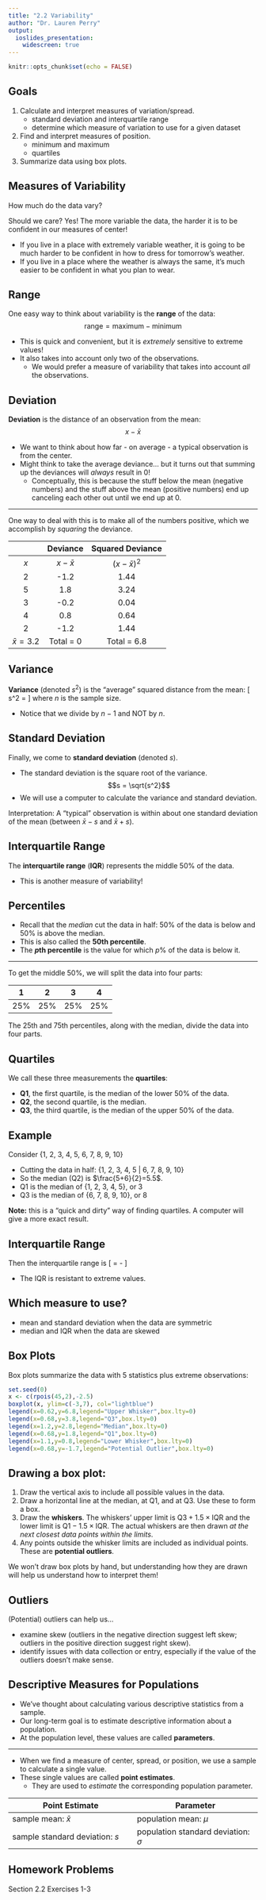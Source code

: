 ```yaml
---
title: "2.2 Variability"
author: "Dr. Lauren Perry"
output:
  ioslides_presentation: 
    widescreen: true
---
```


```r
knitr::opts_chunk$set(echo = FALSE)
```

## Goals

1. Calculate and interpret measures of variation/spread.
    - standard deviation and interquartile range
    - determine which measure of variation to use for a given dataset
2. Find and interpret measures of position.
    - minimum and maximum
    - quartiles
3. Summarize data using box plots.

## Measures of Variability

How much do the data vary?

Should we care? Yes! The more variable the data, the harder it is to be confident in our measures of center!

- If you live in a place with extremely variable weather, it is going to be much harder to be confident in how to dress for tomorrow's weather. 
- If you live in a place where the weather is always the same, it's much easier to be confident in what you plan to wear.

## Range

One easy way to think about variability is the **range** of the data: $$\text{range} = \text{maximum} - \text{minimum}$$ 

- This is quick and convenient, but it is *extremely* sensitive to extreme values! 
- It also takes into account only two of the observations.
    - We would prefer a measure of variability that takes into account *all* the observations. 

## Deviation

**Deviation** is the distance of an observation from the mean: $$x - \bar{x}$$

- We want to think about how far - on average - a typical observation is from the center.
- Might think to take the average deviance... but it turns out that summing up the deviances will *always* result in 0! 
    - Conceptually, this is because the stuff below the mean (negative numbers) and the stuff above the mean (positive numbers) end up canceling each other out until we end up at 0.
    
***

One way to deal with this is to make all of the numbers positive, which we accomplish by *squaring* the deviance.

|     | Deviance | Squared Deviance |
| :-: | :-: | :-: |
| $x$ | $x - \bar{x}$ | $(x - \bar{x})^2$ |
| 2 | -1.2 | 1.44 |
| 5 | 1.8 | 3.24 |
| 3 | -0.2 | 0.04 |
| 4 | 0.8 | 0.64 |
| 2 | -1.2 | 1.44 |
| $\bar{x}=3.2$ | Total = 0 | Total = 6.8 |

## Variance

**Variance** (denoted $s^2$) is the "average" squared distance from the mean:
\[
  s^2 = \frac{(x_1-\bar{x})^2 + (x_2-\bar{x})^2 + \dots + (x_n-\bar{x})^2}{n-1}
\]
where $n$ is the sample size. 

- Notice that we divide by $n-1$ and NOT by $n$. 

## Standard Deviation

Finally, we come to **standard deviation** (denoted $s$). 

- The standard deviation is the square root of the variance. $$s = \sqrt{s^2}$$
- We will use a computer to calculate the variance and standard deviation.

Interpretation: A "typical" observation is within about one standard deviation of the mean (between $\bar{x}-s$ and $\bar{x}+s$).

## Interquartile Range

The **interquartile range** (**IQR**) represents the middle 50% of the data. 

- This is another measure of variability!

## Percentiles

- Recall that the *median* cut the data in half: 50% of the data is below and 50% is above the median. 
- This is also called the **50th percentile**. 
- The **$p$th percentile** is the value for which $p$% of the data is below it.

***

To get the middle 50%, we will split the data into four parts:

| 1	| 2	| 3	| 4 |
| :-: | :-: | :-: | :-: |
| 25%	| 25%	| 25%	| 25% |

The 25th and 75th percentiles, along with the median, divide the data into four parts. 

## Quartiles

We call these three measurements the **quartiles**:

- **Q1**, the first quartile, is the median of the lower 50% of the data.
- **Q2**, the second quartile, is the median.
- **Q3**, the third quartile, is the median of the upper 50% of the data.

## Example

Consider {1, 2, 3, 4, 5, 6, 7, 8, 9, 10}

- Cutting the data in half: {1, 2, 3, 4, 5 | 6, 7, 8, 9, 10}
- So the median (Q2) is $\frac{5+6}{2}=5.5$.
- Q1 is the median of {1, 2, 3, 4, 5}, or 3
- Q3 is the median of {6, 7, 8, 9, 10}, or 8

**Note:** this is a "quick and dirty" way of finding quartiles. A computer will give a more exact result. 

## Interquartile Range

Then the interquartile range is
\[
  \text{IQR} = \text{Q3}-\text{Q1}
\]

- The IQR is resistant to extreme values. 

## Which measure to use?

- mean and standard deviation when the data are symmetric 
- median and IQR when the data are skewed

## Box Plots

Box plots summarize the data with 5 statistics plus extreme observations:

```r
set.seed(0)
x <- c(rpois(45,2),-2.5)
boxplot(x, ylim=c(-3,7), col="lightblue")
legend(x=0.62,y=6.8,legend="Upper Whisker",box.lty=0)
legend(x=0.68,y=3.8,legend="Q3",box.lty=0)
legend(x=1.2,y=2.8,legend="Median",box.lty=0)
legend(x=0.68,y=1.8,legend="Q1",box.lty=0)
legend(x=1.1,y=0.8,legend="Lower Whisker",box.lty=0)
legend(x=0.68,y=-1.7,legend="Potential Outlier",box.lty=0)
```

## Drawing a box plot:

1. Draw the vertical axis to include all possible values in the data.
2. Draw a horizontal line at the median, at $\text{Q1}$, and at $\text{Q3}$. Use these to form a box.
3. Draw the **whiskers**. The whiskers' upper limit is $\text{Q3}+1.5\times\text{IQR}$ and the lower limit is $\text{Q1}-1.5\times\text{IQR}$. The actual whiskers are then drawn *at the next closest data points within the limits*.
5. Any points outside the whisker limits are included as individual points. These are **potential outliers**. 

We won't draw box plots by hand, but understanding how they are drawn will help us understand how to interpret them!

## Outliers

(Potential) outliers can help us...

- examine skew (outliers in the negative direction suggest left skew; outliers in the positive direction suggest right skew).
- identify issues with data collection or entry, especially if the value of the outliers doesn't make sense.

## Descriptive Measures for Populations

- We've thought about calculating various descriptive statistics from a sample.
- Our long-term goal is to estimate descriptive information about a population. 
- At the population level, these values are called **parameters**. 

***

- When we find a measure of center, spread, or position, we use a sample to calculate a single value. 
- These single values are called **point estimates**.
    - They are used to *estimate* the corresponding population parameter. 

| Point Estimate | Parameter |
|-|-|
| sample mean: $\bar{x}$ | population mean: $\mu$ |
| sample standard deviation: $s$ | population standard deviation: $\sigma$ |

## Homework Problems

Section 2.2 Exercises 1-3